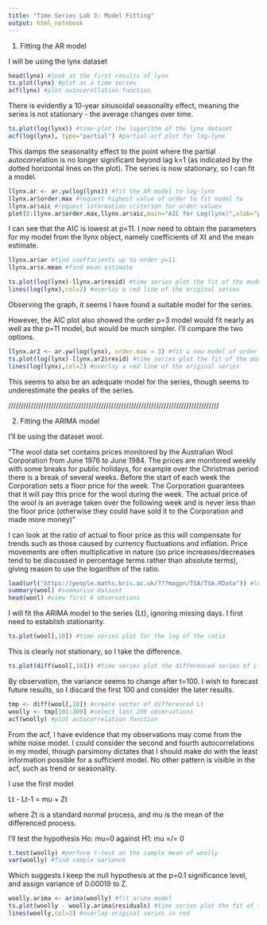 ```yaml
---
title: "Time Series Lab 3: Model Fitting"
output: html_notebook
---
```


1. Fitting the AR model

I will be using the lynx dataset

```r
head(lynx) #look at the first results of lynx
ts.plot(lynx) #plot as a time series
acf(lynx) #plot autocorellation function
```

There is evidently a 10-year sinusoidal seasonality effect, meaning the series is not stationary - the average changes over time.

```r
ts.plot(log(lynx)) #time-plot the logarithm of the lynx dataset
acf(log(lynx), type="partial") #partial-acf plot for log-lynx
```

This damps the seasonality effect to the point where the partial autocorrelation is no longer significant beyond lag k=1 (as indicated by the dotted horizontal lines on the plot).
The series is now stationary, so I can fit a model.

```r
llynx.ar <- ar.yw(log(lynx)) #fit the AR model to log-lynx
llynx.ar$order.max #request highest value of order to fit model to
llynx.ar$aic #request information criterion for order-values
plot(0:llynx.ar$order.max,llynx.ar$aic,main="AIC for Log(lynx)",xlab="p",ylab="AIC") #plot AIC 
```

I can see that the AIC is lowest at p=11. I now need to obtain the parameters for my model from the llynx object, namely coefficients of Xt and the mean estimate.

```r
llynx.ar$ar #find coefficients up to order p=11
llynx.ar$x.mean #find mean estimate

ts.plot(log(lynx)-llynx.ar$resid) #time series plot the fit of the model
lines(log(lynx),col=2) #overlay a red line of the original series
```
Observing the graph, it seems I have found a suitable model for the series.

However, the AIC plot also showed the order p=3 model would fit nearly as well as the p=11 model, but would be much simpler. I'll compare the two options.

```r
llynx.ar2 <- ar.yw(log(lynx), order.max = 3) #fit a new model of order 3
ts.plot(log(lynx)-llynx.ar2$resid) #time series plot the fit of the model
lines(log(lynx),col=2) #overlay a red line of the original series
```

This seems to also be an adequate model for the series, though seems to underestimate the peaks of the series.

////////////////////////////////////////////////////////////////////////////////////

2. Fitting the ARIMA model

I'll be using the dataset wool. 

  "The wool data set contains prices monitored by the Australian Wool Corporation from June 1976
to June 1984. The prices are monitored weekly with some breaks for public holidays, for example
over the Christmas period there is a break of several weeks. Before the start of each week the
Corporation sets a floor price for the week. The Corporation guarantees that it will pay this price
for the wool during the week. The actual price of the wool is an average taken over the following
week and is never less than the floor price (otherwise they could have sold it to the Corporation
and made more money)"

I can look at the ratio of actual to floor price as this will compensate for trends such as those
caused by currency fluctuations and inflation.
Price movements are often multiplicative in nature (so price
increases/decreases tend to be discussed in percentage terms rather than absolute terms), giving reason to use the logarithm of the ratio.

```r
load(url("https://people.maths.bris.ac.uk/???magpn/TSA/TSA.RData")) #load data
summary(wool) #summarise dataset
head(wool) #view first 6 observations
```

I will fit the ARIMA model to the series {Lt}, ignoring missing days.
I first need to establish stationarity.

```r
ts.plot(wool[,10]) #time series plot for the log of the ratio
```

This is clearly not stationary, so I take the difference.

```r
ts.plot(diff(wool[,10])) #time series plot the differenced series of Lt
```

By observation, the variance seems to change after t=100. I wish to forecast future results, so I discard the first 100 and consider the later results.

```r
tmp <- diff(wool[,10]) #create vector of differenced Lt
woolly <- tmp[101:309] #select last 209 observations
acf(woolly) #plot autocorrelation function
```

From the acf, I have evidence that my observations may come from the white noise model. I could consider the second and fourth autocorrelations in my model, though parsimony dictates that I should make do with the least information possible for a sufficient model. 
No other pattern is visible in the acf, such as trend or seasonality.

I use the first model 

Lt - Lt-1 = mu + Zt

where Zt is a standard normal process, and mu is the mean of the differenced process.

I'll test the hypothesis Ho: mu=0 against H1: mu =/= 0

```r
t.test(woolly) #perform t-test on the sample mean of woolly
var(woolly) #find sample variance
```

Which suggests I keep the null hypothesis at the p=0.1 significance level, and assign variance of 0.00019 to Z.

```r
woolly.arima <- arima(woolly) #fit arima model
ts.plot(woolly - woolly.arima$residuals) #time series plot the fit of the model
lines(woolly,col=2) #overlay original series in red
```

